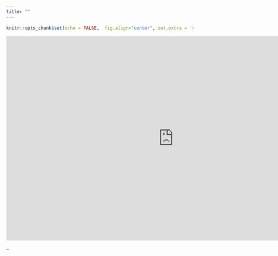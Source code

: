 ```yaml
---
title: ""
--- 
```


```r
knitr::opts_chunk$set(echo = FALSE,  fig.align="center", out.extra = 'style="display:block; margin:0;"')
```

<div class=text-justify>



<iframe title="20240909 Tablero PTracking" width="900" height="550" src="https://app.powerbi.com/view?r=eyJrIjoiY2E5MGU3ZDMtM2E4OC00YTcwLWE5Y2UtMzI3M2FkZDA0Y2RkIiwidCI6ImNhOGYwOWY1LTMzNWUtNGZjNS04MDQxLWY1YjQ3MmEwMmVlZiIsImMiOjR9&pageName=ReportSectionce97751728063d0e0106" frameborder="0" allowFullScreen="true"></iframe>



</div>

--